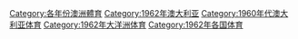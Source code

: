 [[Category:各年份澳洲體育|Category:各年份澳洲體育]]
[[Category:1962年澳大利亚|Category:1962年澳大利亚]]
[[Category:1960年代澳大利亚体育|Category:1960年代澳大利亚体育]]
[[Category:1962年大洋洲体育|Category:1962年大洋洲体育]]
[[Category:1962年各国体育|Category:1962年各国体育]]
